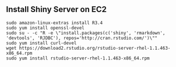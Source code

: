 ## Install Shiny Server on EC2

```
sudo amazon-linux-extras install R3.4
sudo yum install openssl-devel
sudo su - -c "R -e \"install.packages(c('shiny', 'rmarkdown', 'devtools', 'RJDBC'), repos='http://cran.rstudio.com/')\""
sudo yum install curl-devel
wget https://download2.rstudio.org/rstudio-server-rhel-1.1.463-x86_64.rpm
sudo yum install rstudio-server-rhel-1.1.463-x86_64.rpm
```
